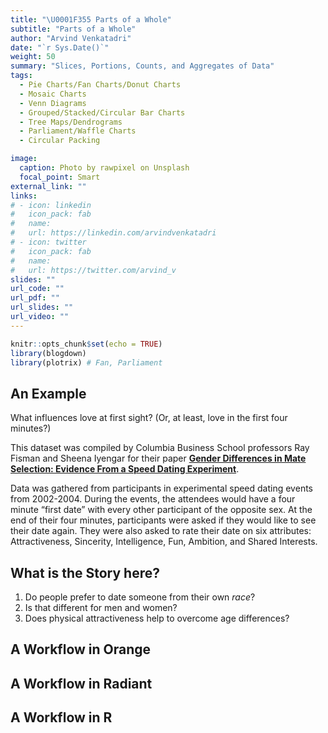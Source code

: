 ```yaml
---
title: "\U0001F355 Parts of a Whole"
subtitle: "Parts of a Whole"
author: "Arvind Venkatadri"
date: "`r Sys.Date()`"
weight: 50
summary: "Slices, Portions, Counts, and Aggregates of Data"
tags:
  - Pie Charts/Fan Charts/Donut Charts
  - Mosaic Charts
  - Venn Diagrams
  - Grouped/Stacked/Circular Bar Charts
  - Tree Maps/Dendrograms
  - Parliament/Waffle Charts
  - Circular Packing

image:
  caption: Photo by rawpixel on Unsplash
  focal_point: Smart
external_link: ""
links:
# - icon: linkedin
#   icon_pack: fab
#   name: 
#   url: https://linkedin.com/arvindvenkatadri
# - icon: twitter
#   icon_pack: fab
#   name: 
#   url: https://twitter.com/arvind_v
slides: ""
url_code: ""
url_pdf: ""
url_slides: ""
url_video: ""
---
```


```r
knitr::opts_chunk$set(echo = TRUE)
library(blogdown)
library(plotrix) # Fan, Parliament
```

## An Example

What influences love at first sight? (Or, at least, love in the first four minutes?) 

This dataset was compiled by Columbia Business School professors Ray Fisman and Sheena Iyengar for their paper [**Gender Differences in Mate Selection: Evidence From a Speed Dating Experiment**](https://www0.gsb.columbia.edu/mygsb/faculty/research/pubfiles/866/racialPreferences.pdf). 

Data was gathered from participants in experimental speed dating events from 2002-2004. During the events, the attendees would have a four minute "first date" with every other participant of the opposite sex. At the end of their four minutes, participants were asked if they would like to see their date again. They were also asked to rate their date on six attributes: Attractiveness, Sincerity, Intelligence, Fun, Ambition, and Shared Interests.


## What is the Story here?

1. Do people prefer to date someone from their own *race*? 
1. Is that different for men and women?
1. Does physical attractiveness help to overcome age differences?  


## A Workflow in Orange


## A Workflow in Radiant


## A Workflow in R

